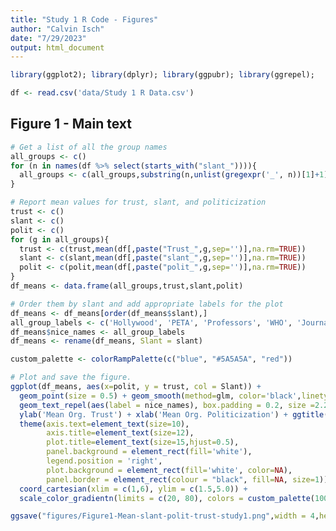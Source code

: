 ```yaml
---
title: "Study 1 R Code - Figures"
author: "Calvin Isch"
date: "7/29/2023"
output: html_document
---
```


```r
library(ggplot2); library(dplyr); library(ggpubr); library(ggrepel);

df <- read.csv('data/Study 1 R Data.csv')
```


## Figure 1 - Main text
```r
# Get a list of all the group names
all_groups <- c()
for (n in names(df %>% select(starts_with("slant_")))){
  all_groups <- c(all_groups,substring(n,unlist(gregexpr('_', n))[1]+1))
}

# Report mean values for trust, slant, and politicization
trust <- c()
slant <- c()
polit <- c()
for (g in all_groups){
  trust <- c(trust,mean(df[,paste("Trust_",g,sep='')],na.rm=TRUE))
  slant <- c(slant,mean(df[,paste("slant_",g,sep='')],na.rm=TRUE))
  polit <- c(polit,mean(df[,paste("polit_",g,sep='')],na.rm=TRUE))
}
df_means <- data.frame(all_groups,trust,slant,polit)

# Order them by slant and add appropriate labels for the plot
df_means <- df_means[order(df_means$slant),]
all_group_labels <- c('Hollywood', 'PETA', 'Professors', 'WHO', 'Journalists', 'ASPCA', 'Psychologists', 'Librarians', 'K12 Teachers', 'Scientists', 'Facebook', 'United Nations', 'Physicists', 'Chefs', 'Pollsters', 'Veterinarians', 'Think Tanks', 'NFL', 'USPS', 'Tailors', 'Toll Workers', 'Congress', 'Doctors', 'Lawyers', 'CIA', 'Economists', 'Park Rangers', 'Dentists', 'Real Estate', 'MLB', 'Pharmaceutical', 'State Judges', 'Criminal Justice', 'Local Business', 'Firefighters', 'Mechanics', 'Banks', 'Supreme Court', 'Police', 'Catholic Church')
df_means$nice_names <- all_group_labels
df_means <- rename(df_means, Slant = slant)

custom_palette <- colorRampPalette(c("blue", "#5A5A5A", "red"))

# Plot and save the figure.
ggplot(df_means, aes(x=polit, y = trust, col = Slant)) + 
  geom_point(size = 0.5) + geom_smooth(method=glm, color='black',linetype=0) + 
  geom_text_repel(aes(label = nice_names), box.padding = 0.2, size =2.25) +
  ylab('Mean Org. Trust') + xlab('Mean Org. Politicization') + ggtitle('Study 1 (Trust)')+
  theme(axis.text=element_text(size=10), 
        axis.title=element_text(size=12), 
        plot.title=element_text(size=15,hjust=0.5),
        panel.background = element_rect(fill='white'),
        legend.position = 'right',
        plot.background = element_rect(fill='white', color=NA),
        panel.border = element_rect(colour = "black", fill=NA, size=1))+
  coord_cartesian(xlim = c(1,6), ylim = c(1.5,5.0)) +
  scale_color_gradientn(limits = c(20, 80), colors = custom_palette(100))

ggsave("figures/Figure1-Mean-slant-polit-trust-study1.png",width = 4,height = 3.5,units = "in",dpi = 300)
```
